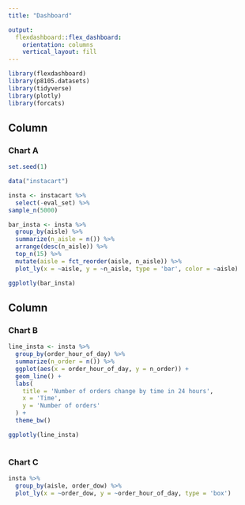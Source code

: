 ```yaml
---
title: "Dashboard"

output: 
  flexdashboard::flex_dashboard:
    orientation: columns
    vertical_layout: fill
---
```


```r
library(flexdashboard)
library(p8105.datasets)
library(tidyverse)
library(plotly)
library(forcats)
```

Column {data-width=650}
-----------------------------------------------------------------------

### Chart A

```r
set.seed(1)

data("instacart")

insta <- instacart %>% 
  select(-eval_set) %>% 
sample_n(5000)

bar_insta <- insta %>% 
  group_by(aisle) %>% 
  summarize(n_aisle = n()) %>% 
  arrange(desc(n_aisle)) %>% 
  top_n(15) %>% 
  mutate(aisle = fct_reorder(aisle, n_aisle)) %>% 
  plot_ly(x = ~aisle, y = ~n_aisle, type = 'bar', color = ~aisle)

ggplotly(bar_insta)


```

Column {data-width=350}
-----------------------------------------------------------------------

### Chart B

```r

line_insta <- insta %>% 
  group_by(order_hour_of_day) %>% 
  summarize(n_order = n()) %>% 
  ggplot(aes(x = order_hour_of_day, y = n_order)) +
  geom_line() +
  labs(
    title = 'Number of orders change by time in 24 hours',
    x = 'Time',
    y = 'Number of orders'
  ) +
  theme_bw()

ggplotly(line_insta)



```

### Chart C

```r

insta %>% 
  group_by(aisle, order_dow) %>% 
  plot_ly(x = ~order_dow, y = ~order_hour_of_day, type = 'box')

```
